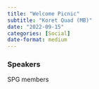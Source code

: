 ```yaml
---
title: "Welcome Picnic"
subtitle: "Koret Quad (MB)"
date: "2022-09-15"
categories: [Social]
date-format: medium 
---
```


### Speakers  
SPG members


